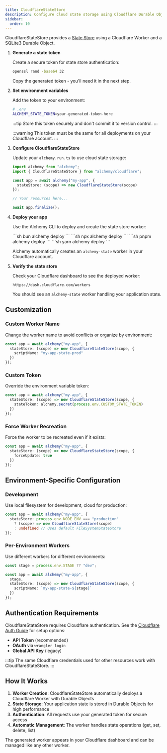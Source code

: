 ```yaml
---
title: CloudflareStateStore
description: Configure cloud state storage using Cloudflare Durable Objects for high-performance, distributed state management with Alchemy.
sidebar:
  order: 10
---
```



CloudflareStateStore provides a [State Store](/concepts/state) using a Cloudflare Worker and a SQLite3 Durable Object.

<Steps>

1. **Generate a state token**

   Create a secure token for state store authentication:

   ```sh
   openssl rand -base64 32
   ```

   Copy the generated token - you'll need it in the next step.

2. **Set environment variables**

   Add the token to your environment:

   ```sh
   # .env
   ALCHEMY_STATE_TOKEN=your-generated-token-here
   ```

   :::tip
   Store this token securely and don't commit it to version control.
   :::

   :::warning
   This token must be the same for all deployments on your Cloudflare account.
   :::

3. **Configure CloudflareStateStore**

   Update your `alchemy.run.ts` to use cloud state storage:

   ```typescript
   import alchemy from "alchemy";
   import { CloudflareStateStore } from "alchemy/cloudflare";

   const app = await alchemy("my-app", {
     stateStore: (scope) => new CloudflareStateStore(scope)
   });

   // Your resources here...

   await app.finalize();
   ```

4. **Deploy your app**

   Use the Alchemy CLI to deploy and create the state store worker:

   <Tabs syncKey="pkgManager">
     <TabItem label="bun">
       ```sh
       bun alchemy deploy
       ```
     </TabItem>
     <TabItem label="npm">
       ```sh
       npx alchemy deploy
       ```
     </TabItem>
     <TabItem label="pnpm">
       ```sh
       pnpm alchemy deploy
       ```
     </TabItem>
     <TabItem label="yarn">
       ```sh
       yarn alchemy deploy
       ```
     </TabItem>
   </Tabs>

   Alchemy automatically creates an `alchemy-state` worker in your Cloudflare account.

5. **Verify the state store**

   Check your Cloudflare dashboard to see the deployed worker:

   ```
   https://dash.cloudflare.com/workers
   ```

   You should see an `alchemy-state` worker handling your application state.

</Steps>

## Customization

### Custom Worker Name

Change the worker name to avoid conflicts or organize by environment:

```typescript
const app = await alchemy("my-app", {
  stateStore: (scope) => new CloudflareStateStore(scope, {
    scriptName: "my-app-state-prod"
  })
});
```

### Custom Token

Override the environment variable token:

```typescript
const app = await alchemy("my-app", {
  stateStore: (scope) => new CloudflareStateStore(scope, {
    stateToken: alchemy.secret(process.env.CUSTOM_STATE_TOKEN)
  })
});
```

### Force Worker Recreation

Force the worker to be recreated even if it exists:

```typescript
const app = await alchemy("my-app", {
  stateStore: (scope) => new CloudflareStateStore(scope, {
    forceUpdate: true
  })
});
```

## Environment-Specific Configuration

### Development

Use local filesystem for development, cloud for production:

```typescript
const app = await alchemy("my-app", {
  stateStore: process.env.NODE_ENV === "production" 
    ? (scope) => new CloudflareStateStore(scope)
    : undefined // Uses default FileSystemStateStore
});
```

### Per-Environment Workers

Use different workers for different environments:

```typescript
const stage = process.env.STAGE ?? "dev";

const app = await alchemy("my-app", {
  stage,
  stateStore: (scope) => new CloudflareStateStore(scope, {
    scriptName: `my-app-state-${stage}`
  })
});
```

## Authentication Requirements

CloudflareStateStore requires Cloudflare authentication. See the [Cloudflare Auth Guide](/guides/cloudflare) for setup options:

- **API Token** (recommended)
- **OAuth** via `wrangler login` 
- **Global API Key** (legacy)

:::tip
The same Cloudflare credentials used for other resources work with CloudflareStateStore.
:::

## How It Works

1. **Worker Creation**: CloudflareStateStore automatically deploys a Cloudflare Worker with Durable Objects
2. **State Storage**: Your application state is stored in Durable Objects for high performance
3. **Authentication**: All requests use your generated token for secure access
4. **Automatic Management**: The worker handles state operations (get, set, delete, list)

The generated worker appears in your Cloudflare dashboard and can be managed like any other worker. 